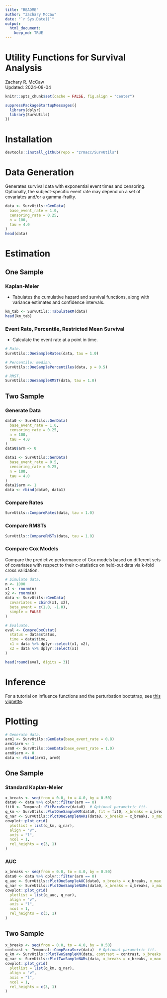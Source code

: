 ```yaml
---
title: "README"
author: "Zachary McCaw"
date: "`r Sys.Date()`"
output: 
  html_document: 
    keep_md: TRUE
--- 
```


# Utility Functions for Survival Analysis

Zachary R. McCaw <br>
Updated: 2024-08-04

```r
knitr::opts_chunk$set(cache = FALSE, fig.align = "center")
```

```r
suppressPackageStartupMessages({
  library(dplyr)
  library(SurvUtils)
})
```

# Installation

```r
devtools::install_github(repo = "zrmacc/SurvUtils")
```

# Data Generation

Generates survival data with exponential event times and censoring. Optionally, the subject-specific event rate may depend on a set of covariates and/or a gamma-frailty.

```r
data <- SurvUtils::GenData(
  base_event_rate = 1.0,
  censoring_rate = 0.25,
  n = 100,
  tau = 4.0
)
head(data)
```

# Estimation

## One Sample

### Kaplan-Meier

* Tabulates the cumulative hazard and survival functions, along with variance estimates and confidence intervals.

```r
km_tab <- SurvUtils::TabulateKM(data)
head(km_tab)
```

### Event Rate, Percentile, Restricted Mean Survival

* Calculate the event rate at a point in time.

```r
# Rate.
SurvUtils::OneSampleRates(data, tau = 1.0)
```

```r
# Percentile: median.
SurvUtils::OneSamplePercentiles(data, p = 0.5)
```

```r
# RMST.
SurvUtils::OneSampleRMST(data, tau = 1.0)
```

## Two Sample

### Generate Data
```r
data0 <- SurvUtils::GenData(
  base_event_rate = 1.0,
  censoring_rate = 0.25,
  n = 100,
  tau = 4.0
)
data0$arm <- 0

data1 <- SurvUtils::GenData(
  base_event_rate = 0.5,
  censoring_rate = 0.25,
  n = 100,
  tau = 4.0
)
data1$arm <- 1
data <- rbind(data0, data1)
```

### Compare Rates
```r
SurvUtils::CompareRates(data, tau = 1.0)
```

### Compare RMSTs
```r
SurvUtils::CompareRMSTs(data, tau = 1.0)
```

### Compare Cox Models
Compare the predictive performance of Cox models based on different sets of covariates with respect to their c-statistics on held-out data via k-fold cross validation.
```r
# Simulate data.
n <- 1000
x1 <- rnorm(n)
x2 <- rnorm(n)
data <- SurvUtils::GenData(
  covariates = cbind(x1, x2),
  beta_event = c(1.0, -1.0),
  simple = FALSE
)

# Evaluate.
eval <- CompreCoxCstat(
  status = data$status,
  time = data$time,
  x1 = data %>% dplyr::select(x1, x2),
  x2 = data %>% dplyr::select(x1)
)

head(round(eval, digits = 3))
```

# Inference

For a tutorial on influence functions and the perturbation bootstrap, see [this vignette](https://github.com/zrmacc/SurvUtils/blob/master/vignettes/perturbation_bootstrap.pdf).

# Plotting

```r
# Generate data.
arm1 <- SurvUtils::GenData(base_event_rate = 0.8)
arm1$arm <- 1
arm0 <- SurvUtils::GenData(base_event_rate = 1.0)
arm0$arm <- 0
data <- rbind(arm1, arm0)
```

## One Sample

### Standard Kaplan-Meier

```r
x_breaks <- seq(from = 0.0, to = 4.0, by = 0.50)
data0 <- data %>% dplyr::filter(arm == 0)
fit0 <- Temporal::FitParaSurv(data0)  # Optional parametric fit. 
q_km <- SurvUtils::PlotOneSampleKM(data0, fit = fit0, x_breaks = x_breaks, x_max = 4)
q_nar <- SurvUtils::PlotOneSampleNARs(data0, x_breaks = x_breaks, x_max = 4)
cowplot::plot_grid(
  plotlist = list(q_km, q_nar),
  align = "v",
  axis = "l",
  ncol = 1,
  rel_heights = c(3, 1)
)
```

### AUC

```r
x_breaks <- seq(from = 0.0, to = 4.0, by = 0.50)
data0 <- data %>% dplyr::filter(arm == 0)
q_auc <- SurvUtils::PlotOneSampleAUC(data0, x_breaks = x_breaks, x_max = 4, tau = 3)
q_nar <- SurvUtils::PlotOneSampleNARs(data0, x_breaks = x_breaks, x_max = 4)
cowplot::plot_grid(
  plotlist = list(q_auc, q_nar),
  align = "v",
  axis = "l",
  ncol = 1,
  rel_heights = c(3, 1)
)
```

## Two Sample

```r
x_breaks <- seq(from = 0.0, to = 4.0, by = 0.50)
contrast <- Temporal::CompParaSurv(data)  # Optional parametric fit. 
q_km <- SurvUtils::PlotTwoSampleKM(data, contrast = contrast, x_breaks = x_breaks, x_max = 4)
q_nar <- SurvUtils::PlotTwoSampleNARs(data, x_breaks = x_breaks, x_max = 4)
cowplot::plot_grid(
  plotlist = list(q_km, q_nar),
  align = "v",
  axis = "l",
  ncol = 1,
  rel_heights = c(3, 1)
)
```